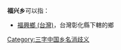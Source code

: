 '''福兴乡'''可以指：
{{PRC admin/disambig|23/04/22/204/000|23/06/22/200/000}}
*[[福興鄉_(台灣)|福興鄉 (台灣)]]，台灣彰化縣下轄的鄉
{{disambig}}
[[Category:三字中国乡名消歧义|Category:三字中国乡名消歧义]]